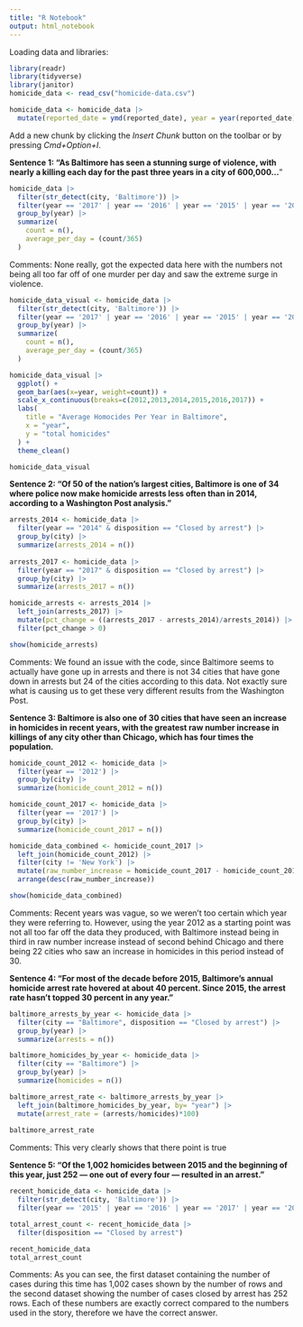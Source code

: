 ```yaml
---
title: "R Notebook"
output: html_notebook
---
```


Loading data and libraries:

```r
library(readr)
library(tidyverse)
library(janitor)
homicide_data <- read_csv("homicide-data.csv")

homicide_data <- homicide_data |>
  mutate(reported_date = ymd(reported_date), year = year(reported_date)) 
```

Add a new chunk by clicking the *Insert Chunk* button on the toolbar or by pressing *Cmd+Option+I*.

**Sentence 1: "As Baltimore has seen a stunning surge of violence, with nearly a killing each day for the past three years in a city of 600,000...**"

```r
homicide_data |>
  filter(str_detect(city, 'Baltimore')) |>
  filter(year == '2017' | year == '2016' | year == '2015' | year == '2014' | year == '2013' | year == '2012') |>
  group_by(year) |>
  summarize(
    count = n(),
    average_per_day = (count/365)
  )
```

Comments: None really, got the expected data here with the numbers not being all too far off of one murder per day and saw the extreme surge in violence.

```r
homicide_data_visual <- homicide_data |>
  filter(str_detect(city, 'Baltimore')) |>
  filter(year == '2017' | year == '2016' | year == '2015' | year == '2014' | year == '2013' | year == '2012') |>
  group_by(year) |>
  summarize(
    count = n(),
    average_per_day = (count/365)
  )

homicide_data_visual |>
  ggplot() +
  geom_bar(aes(x=year, weight=count)) +
  scale_x_continuous(breaks=c(2012,2013,2014,2015,2016,2017)) +
  labs(
    title = "Average Homocides Per Year in Baltimore",
    x = "year",
    y = "total homicides"
  ) +
  theme_clean()

homicide_data_visual
```

**Sentence 2: "Of 50 of the nation's largest cities, Baltimore is one of 34 where police now make homicide arrests less often than in 2014, according to a Washington Post analysis."**

```r
arrests_2014 <- homicide_data |>
  filter(year == "2014" & disposition == "Closed by arrest") |>
  group_by(city) |>
  summarize(arrests_2014 = n())
  
arrests_2017 <- homicide_data |>
  filter(year == "2017" & disposition == "Closed by arrest") |>
  group_by(city) |>
  summarize(arrests_2017 = n())

homicide_arrests <- arrests_2014 |>
  left_join(arrests_2017) |>
  mutate(pct_change = ((arrests_2017 - arrests_2014)/arrests_2014)) |>
  filter(pct_change > 0)

show(homicide_arrests)
```

Comments: We found an issue with the code, since Baltimore seems to actually have gone up in arrests and there is not 34 cities that have gone down in arrests but 24 of the cities according to this data. Not exactly sure what is causing us to get these very different results from the Washington Post.

**Sentence 3: Baltimore is also one of 30 cities that have seen an increase in homicides in recent years, with the greatest raw number increase in killings of any city other than Chicago, which has four times the population.**

```r

homicide_count_2012 <- homicide_data |>
  filter(year == '2012') |>
  group_by(city) |>
  summarize(homicide_count_2012 = n())

homicide_count_2017 <- homicide_data |>
  filter(year == '2017') |>
  group_by(city) |>
  summarize(homicide_count_2017 = n())

homicide_data_combined <- homicide_count_2017 |>
  left_join(homicide_count_2012) |>
  filter(city != 'New York') |>
  mutate(raw_number_increase = homicide_count_2017 - homicide_count_2012) |>
  arrange(desc(raw_number_increase))

show(homicide_data_combined)
```

Comments: Recent years was vague, so we weren't too certain which year they were referring to. However, using the year 2012 as a starting point was not all too far off the data they produced, with Baltimore instead being in third in raw number increase instead of second behind Chicago and there being 22 cities who saw an increase in homicides in this period instead of 30.

**Sentence 4: "For most of the decade before 2015, Baltimore's annual homicide arrest rate hovered at about 40 percent. Since 2015, the arrest rate hasn't topped 30 percent in any year."**

```r

baltimore_arrests_by_year <- homicide_data |> 
  filter(city == "Baltimore", disposition == "Closed by arrest") |>
  group_by(year) |>
  summarize(arrests = n())

baltimore_homicides_by_year <- homicide_data |>
  filter(city == "Baltimore") |>
  group_by(year) |>
  summarize(homicides = n())

baltimore_arrest_rate <- baltimore_arrests_by_year |>
  left_join(baltimore_homicides_by_year, by= "year") |>
  mutate(arrest_rate = (arrests/homicides)*100)
  
baltimore_arrest_rate
```

Comments: This very clearly shows that there point is true

**Sentence 5: "Of the 1,002 homicides between 2015 and the beginning of this year, just 252 --- one out of every four --- resulted in an arrest."**

```r
recent_homicide_data <- homicide_data |>
  filter(str_detect(city, 'Baltimore')) |>
  filter(year == '2015' | year == '2016' | year == '2017' | year == '2018')

total_arrest_count <- recent_homicide_data |>
  filter(disposition == "Closed by arrest")

recent_homicide_data
total_arrest_count
```

Comments: As you can see, the first dataset containing the number of cases during this time has 1,002 cases shown by the number of rows and the second dataset showing the number of cases closed by arrest has 252 rows. Each of these numbers are exactly correct compared to the numbers used in the story, therefore we have the correct answer.
